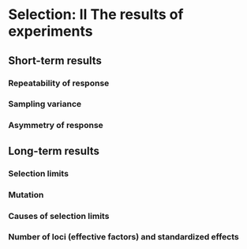 # Selection: II The results of experiments

## Short-term results

### Repeatability of response

### Sampling variance

### Asymmetry of response

## Long-term results

### Selection limits

### Mutation

### Causes of selection limits

### Number of loci (effective factors) and standardized effects
